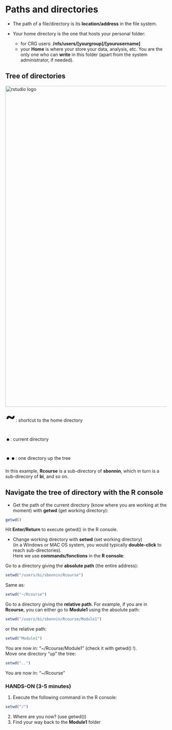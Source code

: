 # Paths and directories

* The path of a file/directory is its **location/address** in the file system.

* Your home directory is the one that hosts your personal folder:
	+ for CRG users: **/nfs/users/[yourgroup]/[yourusername]**
  + your **Home** is where your store your data, analysis, etc. You are the only one who can **write** in this folder (apart from the system administrator, if needed).
  
## Tree of directories

<a href="https://sbcrg.github.io/CRG_RIntroduction/images/tree_directories.png"><img src="images/tree_directories.png" alt="rstudio logo" width="1000"/></a>
<br>
<font size="12"> <b>~</b></font>: shortcut to the home directory
<br>
<font size="12"> <b>.</b></font>: current directory
<br>
<font size="12"> <b>..</b></font>: one directory up the tree

In this example, **Rcourse** is a sub-directory of **sbonnin**, which in turn is a sub-direcory of **bi**, and so on.

## Navigate the tree of directory with the R console

* Get the path of the current directory (know where you are working at the moment) with <b>getwd</b> (get working directory):
```r
getwd()
```
Hit **Enter/Return** to execute getwd() in the R console.

* Change working directory with **setwd** (set working directory)<br>
(in a Windows or MAC OS system, you would typically **double-click** to reach sub-directories). <br>
Here we use **commands/fonctions** in the **R console**:<br>

Go to a directory giving the **absolute path** (the entire address): 
```r
setwd("/users/bi/sbonnin/Rcourse")
```

Same as:
```r
setwd("~/Rcourse")
```

Go to a directory giving the **relative path**. For example, if you are in **Rcourse**, you can either go to **Module1** using the absolute path:
```r
setwd("/users/bi/sbonnin/Rcourse/Module1")
```
or the relative path:
```r
setwd("Module1")
```
You are now in: "~/Rcourse/Module1" (check it with getwd() !).
<br>
Move one directory "up" the tree:
```r
setwd("..")
```
You are now in: "~/Rcourse"

### **HANDS-ON** (3-5 minutes)

1. Execute the following command in the R console:
```r
setwd("/")
```
2. Where are you now? (use getwd())
3. Find your way back to the **Module1** folder


